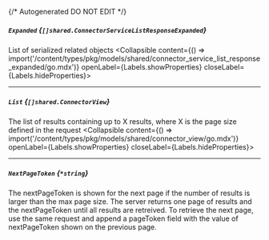 {/* Autogenerated DO NOT EDIT  */}

##### `Expanded` *{`[]shared.ConnectorServiceListResponseExpanded`}*
List of serialized related objects
<Collapsible content={() => import('/content/types/pkg/models/shared/connector_service_list_response_expanded/go.mdx')} openLabel={Labels.showProperties} closeLabel={Labels.hideProperties}>
</Collapsible>

---
##### `List` *{`[]shared.ConnectorView`}*
The list of results containing up to X results, where X is the page size defined in the request
<Collapsible content={() => import('/content/types/pkg/models/shared/connector_view/go.mdx')} openLabel={Labels.showProperties} closeLabel={Labels.hideProperties}>
</Collapsible>

---
##### `NextPageToken` *{`*string`}*
The nextPageToken is shown for the next page if the number of results is larger than the max page size. The server returns one page of results and the nextPageToken until all results are retreived. To retrieve the next page, use the same request and append a pageToken field with the value of nextPageToken shown on the previous page.



